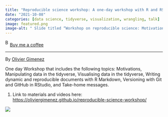 ```yaml
---
title: "Reproducible science workshop: A one-day workshop with R and RStudio"
date: "2021-10-08"
categories: [data science, tidyverse, visualization, wrangling, talk]
image: featured.png
image-alt: " Slide titled “Workshop on reproducible science: Motivations” by Olivier Gimenez. The text is centered on a plain white background. Below the title is the author’s name, followed by the line “last updated: 2021-02-27.”"
---
```


<link href="https://fonts.googleapis.com/css?family=Cookie" rel="stylesheet"><a class="bmc-button" target="_blank" href="https://www.buymeacoffee.com/JoscelinRocha">![Buy me a coffee](https://cdn.buymeacoffee.com/buttons/bmc-new-btn-logo.svg){alt="Buy me a coffee" width="15" height="21"}Buy me a coffee</a>

------------------------------------------------------------------------

By [Olivier Gimenez](https://oliviergimenez.github.io/reproducible-science-workshop/)

One day Workshop that includes the following topics: Motivations, Manipulating data in the tidyverse, Visualising data in the tidyverse, Writing dynamic and reproducible documents with R Markdown, Versioning with Git and GitHub in RStudio, and Take-home messages.

1.  Link to materials and videos here: <https://oliviergimenez.github.io/reproducible-science-workshop/>

![](featured.png)

